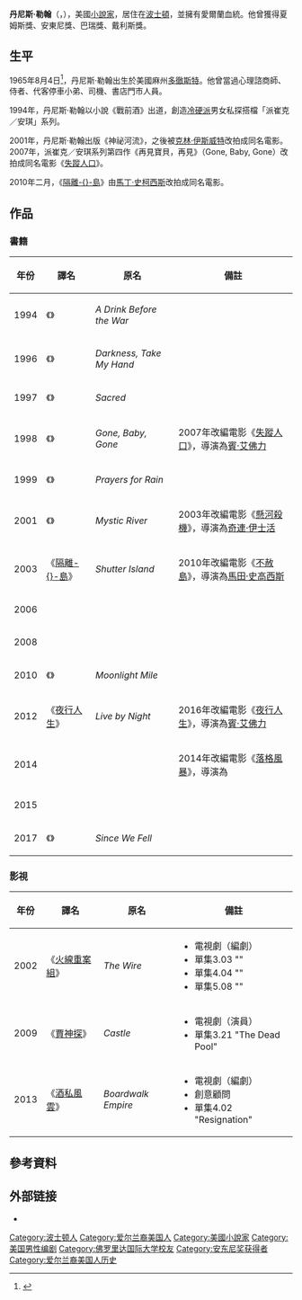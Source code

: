 {{noteTA
|G1=Show
|1=zh-cn:马丁; zh-tw:馬丁; zh-hk:馬田;
|2=zh-cn:神秘之河; zh-tw:神秘河流; zh-hk:懸河殺機;
|3=zh-cn:禁闭岛; zh-tw:隔離島; zh-hk:不赦島;
|4=zh-cn:危险藏匿; zh-tw:錢藏凶機; zh-hk:落格風暴;
|5=zh-cn:火线重案组; zh-tw:火線重案組; zh-hk:警網;
|6=zh-cn:大西洋帝国; zh-tw:海濱帝國; zh-hk:酒私風雲;
|7=zh-cn:灵书妙探; zh-tw:靈書妙探; zh-hk:賈神探;
}}
{{Infobox writer <!-- for more information see [[:Template:Infobox_writer/doc|:Template:Infobox writer/doc]] -->
| name = 丹尼斯·勒翰<br />Dennis Lehane
| image = Dennis Lehane BBF 2010 Shankbone crop.jpg| imagesize = 200px
| caption = 
| pseudonym =
| birth_name =
| birth_date = {{birth date and age|1965|8|4}}
| birth_place = 美國麻州[[多徹斯特|多徹斯特]]
| death_date =
| death_place =
| occupation = [[小說家|小說家]]
| nationality = 美國
| period =
| genre = [[犯罪小說|犯罪小說]]
| subject =
| movement =
| alma_mater      = [[佛羅里達國際大學|佛羅里達國際大學]]
| notableworks =
| influences =
| influenced =
| signature =
| website = {{URL|http://www.dennislehane.com}}
|spouse=  Sheila Lawn (離婚)<br>Dr. Angela Bernardo<ref>[http://www.thedailybeast.com/blogs-and-stories/2010-02-18/dennis-lehanes-gothic-obsessions/ "The Obsession in Shutter Island"] {{Wayback|url=http://www.thedailybeast.com/blogs-and-stories/2010-02-18/dennis-lehanes-gothic-obsessions/ |date=20100328001936 }} by Gina Piccalo. ''[[The_Daily_Beast|The Daily Beast]]''. February 2010. Accessed September 18, 2010.</ref><ref>[http://www.boston.com/news/local/massachusetts/articles/2010/09/18/afflecks_new_film_is_the_talk_of_the_townies/?page=2 "Affleck's New Film is the Talk of the Townies"] {{Wayback|url=http://www.boston.com/news/local/massachusetts/articles/2010/09/18/afflecks_new_film_is_the_talk_of_the_townies/?page=2 |date=20160304230536 }} by Billy Baker. ''[[The_Boston_Globe|The Boston Globe]]''. September 2010. Accessed September 18, 2010.</ref><ref name="Bancroft">Colette Bancroft, ''From Passing Thought to 'Fiery Epic'.'' St. Petersburg Times (Florida). Festival of Reading; Pg. 5. October 23, 2008.</ref>
}}

'''丹尼斯·勒翰'''（{{lang-en|'''Dennis Lehane'''}}，{{bd|1965年|8月4日|}}），美國[[小說家|小說家]]，居住在[[波士頓|波士頓]]，並擁有愛爾蘭血統。他曾獲得夏姆斯獎、安東尼獎、巴瑞獎、戴利斯獎。

==生平==
1965年8月4日<ref>{{cite web|url= http://writersalmanac.publicradio.org/index.php?date=2005/08/04|title= Literary and Historical Notes|author= <!--Staff writer(s); no by-line.-->|date= August 4, 2005|work= The Writer's Almanac|publisher= American Public Media|accessdate= December 30, 2012|archive-date= 2016-03-04|archive-url= https://web.archive.org/web/20160304072317/http://writersalmanac.publicradio.org/index.php?date=2005%2F08%2F04|dead-url= no}}</ref>，丹尼斯·勒翰出生於美國麻州[[多徹斯特|多徹斯特]]。他曾當過心理諮商師、侍者、代客停車小弟、司機、書店門市人員。

1994年，丹尼斯·勒翰以小說《戰前酒》出道，創造[[冷硬派|冷硬派]]男女私探搭檔「派崔克／安琪」系列。

2001年，丹尼斯·勒翰出版《神祕河流》，之後被[[克林·伊斯威特|克林·伊斯威特]]改拍成同名電影。2007年，派崔克／安琪系列第四作《再見寶貝，再見》（Gone, Baby, Gone）改拍成同名電影《[[失蹤人口_(電影)|失蹤人口]]》。

2010年二月，《[[隔離島_(小說)|隔離-{}-島]]》由[[馬丁·史柯西斯|馬丁·史柯西斯]]改拍成同名電影。

==作品==
===書籍===
{| class="wikitable"
|-
! 年份 !! 譯名 !! 原名 !! 備註
|-
| 1994 || 《{{link-en|戰前酒|A Drink Before the War}}》 || ''A Drink Before the War'' ||
|-
| 1996 || 《{{link-en|黑暗，帶我走|Darkness, Take My Hand}}》 || ''Darkness, Take My Hand'' ||
|-
| 1997 || 《{{link-en|聖潔之罪|Sacred (novel)}}》 || ''Sacred'' ||
|-
| 1998 || 《{{link-en|再見寶貝，再見|Gone, Baby, Gone (novel)}}》 || ''Gone, Baby, Gone'' || 2007年改編電影《[[失蹤人口_(電影)|失蹤人口]]》，導演為[[賓·艾佛力|賓·艾佛力]]
|-
| 1999 || 《{{link-en|雨的祈禱|Prayers for Rain}}》 || ''Prayers for Rain'' ||
|-
| 2001 || 《{{link-en|神祕河流 (書籍)|Mystic River (novel)|神祕河流}}》 || ''Mystic River'' || 2003年改編電影《[[懸河殺機|懸河殺機]]》，導演為[[奇連·伊士活|奇連·伊士活]]
|-
| 2003 || 《[[隔離島_(小說)|隔離-{}-島]]》 || ''Shutter Island'' || 2010年改編電影《[[不赦島|不赦島]]》，導演為[[馬田·史高西斯|馬田·史高西斯]]
|-
| 2006 || {{n/a}} || ''{{link-en|Coronado: Stories|Coronado: Stories}}'' ||
|-
| 2008 || {{n/a}} || ''{{link-en|The Given Day|The Given Day}}'' ||
|-
| 2010 ||《{{link-en|一月光哩的距離|Moonlight Mile (novel)}}》 || ''Moonlight Mile'' ||
|-
| 2012 || 《[[夜行人生_(小說)|夜行人生]]》 || ''Live by Night'' || 2016年改編電影《[[夜行人生|夜行人生]]》，導演為[[賓·艾佛力|賓·艾佛力]]
|-
| 2014 || {{n/a}} || ''{{link-en|The Drop|The Drop (Lehane novel)}}'' || 2014年改編電影《[[錢藏凶機|落格風暴]]》，導演為{{link-en|米高·羅斯金|Michaël R. Roskam}}
|-
| 2015 || {{n/a}} || ''{{link-en|World Gone By|World Gone By}}'' ||
|-
| 2017 || 《{{link-en|為你沉淪|Since We Fell}}》 || ''Since We Fell'' ||
|}

===影視===
{| class="wikitable"
|-
! 年份 !! 譯名 !! 原名 !! 備註
|-
| 2002 || 《[[火線重案組|火線重案組]]》 || ''The Wire'' ||
*電視劇（編劇）
*單集3.03 "{{link-en|Dead Soldiers|Dead Soldiers}}"
*單集4.04 "{{link-en|Refugees|Refugees (The Wire)}}"
*單集5.08 "{{link-en|Clarifications|Clarifications}}"
|-
| 2009 || 《[[賈神探|賈神探]]》 || ''Castle'' ||
*電視劇（演員）
*單集3.21 "The Dead Pool"
|-
| 2013 || 《[[酒私風雲|酒私風雲]]》 || ''Boardwalk Empire'' ||
*電視劇（編劇）
*創意顧問
*單集4.02 "Resignation"
|}

==參考資料==
{{Reflist}}

==外部链接==
{{Commons category|Dennis Lehane}}
{{wikiquote}}
* {{IMDb name|1212331}}

{{Authority control}}
{{DEFAULTSORT:Lehane}}

[[Category:波士顿人|Category:波士顿人]]
[[Category:爱尔兰裔美国人|Category:爱尔兰裔美国人]]
[[Category:美國小說家|Category:美國小說家]]
[[Category:美国男性编剧|Category:美国男性编剧]]
[[Category:佛罗里达国际大学校友|Category:佛罗里达国际大学校友]]
[[Category:安东尼奖获得者|Category:安东尼奖获得者]]
[[Category:爱尔兰裔美国人历史|Category:爱尔兰裔美国人历史]]